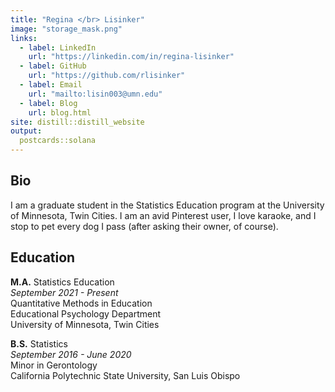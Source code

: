 ```yaml
---
title: "Regina </br> Lisinker"
image: "storage_mask.png"
links:
  - label: LinkedIn
    url: "https://linkedin.com/in/regina-lisinker"
  - label: GitHub
    url: "https://github.com/rlisinker"
  - label: Email
    url: "mailto:lisin003@umn.edu"
  - label: Blog
    url: blog.html
site: distill::distill_website  
output:
  postcards::solana
---
```


## Bio
I am a graduate student in the Statistics Education program at the University of Minnesota, Twin Cities.
I am an avid Pinterest user, I love karaoke, and I stop to pet every dog I pass (after asking their owner, of course). 

## Education
**M.A.** Statistics Education   
*September 2021 - Present*   
Quantitative Methods in Education    
Educational Psychology Department   
University of Minnesota, Twin Cities    


**B.S.** Statistics    
*September 2016 - June 2020*    
Minor in Gerontology   
California Polytechnic State University, San Luis Obispo   



